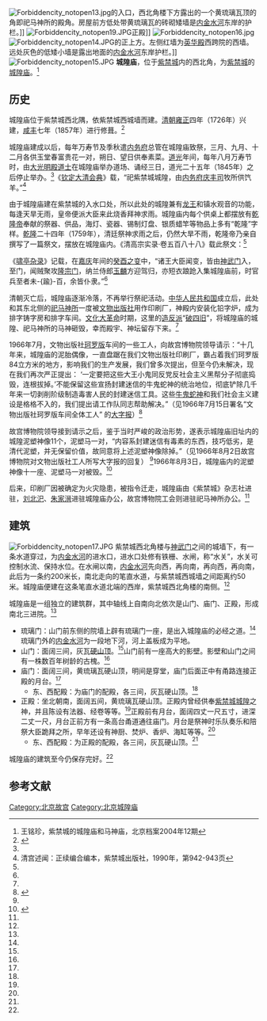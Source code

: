 [[File:Forbiddencity_notopen13.jpg|thumb]]的入口，西北角楼下方露出的一个黄琉璃瓦顶的角即祀马神所的殿角。房屋前方低处带黄琉璃瓦的砖砌矮墙是[[内金水河|内金水河]]东岸的护栏。]]
[[File:Forbiddencity_notopen19.JPG|thumb]]正殿]]
[[File:Forbiddencity_notopen16.jpg|thumb]]
[[File:Forbiddencity_notopen14.JPG|thumb]]的正上方。左侧红墙为[[英华殿|英华殿]]西跨院的西墙。远处灰色的低矮小墙是露出地面的[[内金水河|内金水河]]东岸护栏。]]
[[File:Forbiddencity_notopen15.JPG|thumb]]
'''城隍庙'''，位于[[紫禁城|紫禁城]]内的西北角，为[[紫禁城|紫禁城]]的[[城隍庙|城隍庙]]。<ref name=wang>王铭珍，紫禁城的城隍庙和马神庙，北京档案2004年12期</ref>

==历史==
城隍庙位于紫禁城西北隅，依紫禁城西城墙而建。[[清朝|清朝]][[雍正|雍正]]四年（1726年）兴建，[[咸丰|咸丰]]七年（1857年）进行修葺。<ref name=chenghuang>{{Cite web |url=http://www.dpm.org.cn/www_oldweb/China/phoweb/BuildingPage/6/B2621.htm |title=城隍庙，故宫博物院，于2013-10-15查阅 |accessdate=2013-10-15 |archive-date=2015-09-23 |archive-url=https://web.archive.org/web/20150923223759/http://www.dpm.org.cn/www_oldweb/China/phoweb/BuildingPage/6/B2621.htm |dead-url=no }}</ref>

城隍庙建成以后，每年万寿节及季秋遣[[内务府|内务府]]总管在城隍庙致祭，三月、九月、十二月各供玉堂春富贵花一对，朔日、望日供奉素菜。[[道光|道光]]年间，每年八月万寿节时，由[[大光明殿|大光明殿]][[道士|道士]]在城隍庙举办道场、诵经三日，道光二十五年（1845年）之后停止举办。<ref name=chenghuang/>《[[钦定大清会典|钦定大清会典]]》载，“祀紫禁城城隍，由[[内务府|内务府]][[庆丰司|庆丰司]]牧所供饩羊。”<ref name=shuwen>清宫述闻：正续编合编本，紫禁城出版社，1990年，第942-943页</ref>

由于城隍庙建在紫禁城的入水口处，所以此处的城隍兼有[[龙王|龙王]]和镇水观音的功能，每逢天旱无雨，皇帝便派大臣来此烧香拜神求雨。城隍庙内每个供桌上都摆放有[[乾隆帝|乾隆帝]]奉献的祭器、供品，海灯、瓷器、锡制灯盘、银质蜡竿等物品上多有“乾隆”字样。[[乾隆|乾隆]]二十四年（1759年），清廷祭神求雨之后，仍然大旱不雨，乾隆帝乃亲自撰写了一篇祭文，摆放在城隍庙内。《清高宗实录·卷五百八十八》载此祭文：<ref name=wang/>

{{引用|臣承命嗣服，今二十四年，无岁不忧旱，今岁甚焉。曩虽失麦，可望大田。兹尚未种，赤地里千。呜呼，其惠雨乎！常云不祷，未蒙灵佑，方社方泽，均漠弗佑。为期益迫，喈万民谁救！敢辞再渎之罪，用举大雩，以申前奏。呜呼，其惠雨乎！上天仁爱，生物为心。下民有罪，定宥林林。百辟卿士，供职惟钦。此罪在官，不在民，实臣罪日深。然上天岂以臣一身之故，而令万民受灾害之侵？呜呼，其惠雨乎！谨以臣躬代民请命，昭昭在上，言敢虚佞？计穷力竭，词戆诚罄。油云沛雨，居歆赐应。呜呼，其惠雨乎！}}

《[[啸亭杂录|啸亭杂录]]》记载，在[[嘉庆|嘉庆]]年间的[[癸酉之变|癸酉之变]]中，“诸王大臣闻变，皆由[[神武门|神武门]]入，至门，闻贼聚攻[[隆宗门|隆宗门]]，纳兰侍郎[[玉麟|玉麟]]方迎驾归，亦短衣踉跄入集城隍庙前，时官兵至者未-{踰}-百，余皆仆隶。”<ref name=shuwen/>

清朝灭亡后，城隍庙逐渐冷落，不再举行祭祀活动。[[中华人民共和国|中华人民共和国]]成立后，此处和其东北侧的[[祀马神所|祀马神所]]一度被[[文物出版社|文物出版社]]用作印刷厂，神殿内安装化铅字炉，成为排字铸字房和排字车间。[[文化大革命|文化大革命]]时期，这里的[[造反派|造反派]]“[[破四旧|破四旧]]”，将城隍庙的城隍、祀马神所的马神砸毁，幸而殿宇、神坛留存下来。<ref name=wang/>

1966年7月，文物出版社[[珂罗版|珂罗版]]车间的一些工人，向故宫博物院领导请示：“十几年来，城隍庙的泥胎偶像，一直盘踞在我们文物出版社印刷厂，霸占着我们珂罗版84立方米的地方，影响我们的生产发展，我们曾多次提出，但至今仍未解决，现在我们再次严正提出： ‘一定要把这些大王小鬼同反党反社会主义黑帮分子彻底捣毁，连根拔掉。’不能保留这些宣扬封建迷信的牛鬼蛇神的统治地位，彻底铲除几千年来一切剥削阶级制造毒害人民的封建迷信工具。这些[[牛鬼蛇神|牛鬼蛇神]]和我们社会主义建设是格格不入的，我们提出请工作队同志帮助解决。”（见1966年7月15日署名“文物出版社珂罗版车间全体工人” 的[[大字报|大字报]]）<ref name=xhw>{{Cite web |url=http://news.xinhuanet.com/book/2007-01/22/content_5637456.htm |title=“文革”中谁保护了故宫？，新华网，2007年01月22日 |accessdate=2013年10月18日 |archive-date=2016年10月16日 |archive-url=https://web.archive.org/web/20161016112742/http://news.xinhuanet.com/book/2007-01/22/content_5637456.htm |dead-url=no }}</ref>

故宫博物院领导接到请示之后，鉴于当时严峻的政治形势，遂表示城隍庙旧址内的城隍泥塑神像11个，泥塑马一对，“内容系封建迷信有毒素的东西，技巧低劣，是清代泥塑，并无保留价值，故同意将上述泥塑神像除掉。”（见1966年8月2日故宫博物院对文物出版社工人所写大字报的回复） <ref name=xhw/>1966年8月3日，城隍庙内的泥塑神像十一座、泥塑马一对被毁。<ref>{{Cite web |url=http://news.ifeng.com/history/zhongguoxiandaishi/detail_2010_04/14/524639_0.shtml |title=文革防窥视中南海要提高午门 周恩来：不能作傻事，凤凰网，2010年04月14日 |accessdate=2013年10月18日 |archive-date=2017年3月1日 |archive-url=https://web.archive.org/web/20170301180613/http://news.ifeng.com/history/zhongguoxiandaishi/detail_2010_04/14/524639_0.shtml |dead-url=no }}</ref>

后来，印刷厂因被确定为火灾隐患，被指令迁走，城隍庙由《紫禁城》杂志社进驻，[[刘北汜|刘北汜]]、[[朱家溍|朱家溍]]进驻城隍庙办公，故宫博物院工会则进驻祀马神所办公。<ref name=wang/>

==建筑==
[[File:Forbiddencity_notopen17.JPG|thumb]]
紫禁城西北角楼与[[神武门|神武门]]之间的城墙下，有一条水道穿过，为[[内金水河|内金水河]]的进水口，进水口处修有铁栅、水闸，称“水关”，水关可控制水流、保持水位。在水闸以南，[[内金水河|内金水河]]先向西，再向南，再向西，再向南，此后为一条约200米长，南北走向的笔直水道，与紫禁城西城墙之间距离约50米。城隍庙便建在这条笔直水道北端的西岸，紫禁城西北角楼的南侧。<ref name=wang/>

城隍庙是一组独立的建筑群，其中轴线上自南向北依次是山门、庙门、正殿，形成南北三进院。<ref name=chenghuang/>
*琉璃门：山门前东侧的院墙上辟有琉璃门一座，是出入城隍庙的必经之道。<ref name=chenghuang/>琉璃门外的[[内金水河|内金水河]]为一段地下河，河上盖板成为平地。
*山门：面阔三间，灰瓦[[硬山顶|硬山顶]]。<ref name=chenghuang/>山门前有一座高大的影壁。影壁和山门之间有一株数百年树龄的古槐。<ref name=wang/>
*庙门：面阔三间，黄琉璃瓦硬山顶，明间是穿堂，庙门后面正中有甬路连接正殿的月台。<ref name=chenghuang/>
**东、西配殿：为庙门的配殿，各三间，灰瓦硬山顶。<ref name=chenghuang/>
*正殿：坐北朝南，面阔五间，黄琉璃瓦硬山顶。正殿内曾经供奉[[紫禁城|紫禁城]][[城隍|城隍]]之神，并且陈设有法器、经卷等等。<ref name=chenghuang/>正殿前有月台，面阔四丈一尺五寸，进深二丈一尺，月台正前方有一条高台甬道通往庙门。月台是祭神时乐队奏乐和陪祭大臣跪拜之所，早年还设有神厨、焚炉、香炉、海缸等等。<ref name=wang/>
**东、西配殿：为正殿的配殿，各三间，灰瓦硬山顶。<ref name=chenghuang/>
    
城隍庙的建筑至今仍保存完好。<ref name=chenghuang/>

==参考文献==
{{Commonscat|City God Temple (Forbidden City)}}
{{reflist}}

{{Geographic Location
|西北 = 紫禁城西北角楼
|北 = 紫禁城西北角楼
|東北 =[[祀马神所|祀马神所]]、[[皮库_(北京故宫)|皮库]]、内金水河
|西 = 紫禁城西城墙
|中央 = <BIG>'''城隍庙'''</BIG>
|東 = [[内金水河|内金水河]]、[[英华殿|英华殿]]
|西南 = 紫禁城西城墙
|南 =[[承乾宫|承乾宫]]值房<br>[[酒醋房|酒醋房]]
|東南 =内金水河、[[英华殿|英华殿]]
}}

{{北京市境内的城隍庙}}
[[Category:北京故宫|Category:北京故宫]]
[[Category:北京城隍庙|Category:北京城隍庙]]